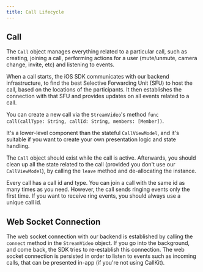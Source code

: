 ```yaml
---
title: Call Lifecycle
---
```


## Call

The `Call` object manages everything related to a particular call, such as creating, joining a call, performing actions for a user (mute/unmute, camera change, invite, etc) and listening to events.

When a call starts, the iOS SDK communicates with our backend infrastructure, to find the best Selective Forwarding Unit (SFU) to host the call, based on the locations of the participants. It then establishes the connection with that SFU and provides updates on all events related to a call.

You can create a new call via the `StreamVideo`'s method `func call(callType: String, callId: String, members: [Member])`.

It's a lower-level component than the stateful `CallViewModel`, and it's suitable if you want to create your own presentation logic and state handling.

The `Call` object should exist while the call is active. Afterwards, you should clean up all the state related to the call (provided you don't use our `CallViewModel`), by calling the `leave` method and de-allocating the instance.

Every call has a call id and type. You can join a call with the same id as many times as you need. However, the call sends ringing events only the first time. If you want to receive ring events, you should always use a unique call id.

## Web Socket Connection

The web socket connection with our backend is established by calling the `connect` method in the `StreamVideo` object. If you go into the background, and come back, the SDK tries to re-establish this connection. The web socket connection is persisted in order to listen to events such as incoming calls, that can be presented in-app (if you're not using CallKit).
